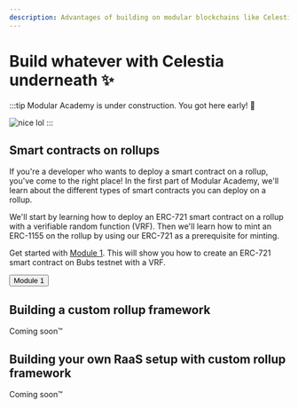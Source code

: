 ```yaml
---
description: Advantages of building on modular blockchains like Celestia.
---
```


# Build whatever with Celestia underneath ✨

:::tip
Modular Academy is under construction. You got here early! 🚧

![nice lol](https://media1.tenor.com/m/PLL_Hgq-ezsAAAAd/american-psycho-impressive.gif)
:::

## Smart contracts on rollups

If you're a developer who wants to deploy a smart contract on a rollup,
you've come to the right place! In the first part of Modular Academy,
we'll learn about the different types of smart contracts you can deploy
on a rollup.

We'll start by learning how to deploy an ERC-721 smart contract on a rollup
with a verifiable random function (VRF). Then we'll learn how to mint
an ERC-1155 on the rollup by using our ERC-721 as a prerequisite for minting.

Get started with [Module 1](/modules/1/introduction-to-module-1). This will show you how to
create an ERC-721 smart contract on Bubs testnet
with a VRF.

<Button href="/modules/1/introduction-to-module-1">Module 1</Button>

## Building a custom rollup framework

Coming soon™

## Building your own RaaS setup with custom rollup framework

Coming soon™